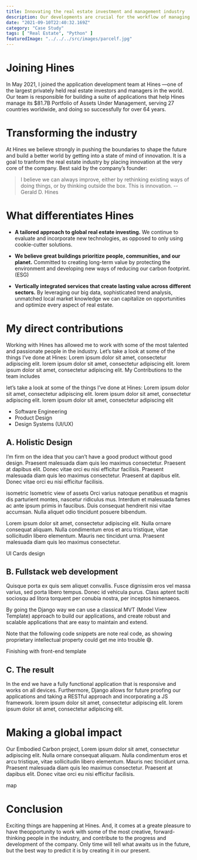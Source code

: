 ```yaml
---
title: Innovating the real estate investment and management industry
description: Our developments are crucial for the workflow of managing the company's $80 Billion in assets under management.
date: "2021-09-10T22:40:32.169Z"
category: "Case Study"
tags: [ "Real Estate", "Python" ]
featuredImage: "../../../src/images/parcelf.jpg"
---
```


# Joining Hines

In May 2021, I joined the application development team at Hines —one of the largest privately held real estate investors and managers in the world. Our team is responsible for building a suite of applications that help Hines manage its $81.7B Portfolio of Assets Under Management, serving 27 countries worldwide, and doing so successfully for over 64 years.

# Transforming the industry

At Hines we believe strongly in pushing the boundaries to shape the future and build a better world by getting into a state of mind of innovation. It is a goal to tranform the real estate industry by placing innovation at the very core of the company. Best said by the company’s founder:

> I believe we can always improve, either by rethinking existing ways of doing things, or by thinking outside the box. This is innovation.
> --Gerald D. Hines

# What differentiates Hines

- **A tailored approach to global real estate investing.** We continue to evaluate and incorporate new technologies, as opposed to only using cookie-cutter solutions.

- **We believe great buildings prioritize people, communities, and our planet.** Committed to creating long-term value by protecting the environment and developing new ways of reducing our carbon footprint. (ESG)

- **Vertically integrated services that create lasting value across different sectors.** By leveraging our big data, sophisticated trend analysis, unmatched local market knowledge we can capitalize on opportunities and optimize every aspect of real estate.

# My direct contributions

Working with Hines has allowed me to work with some of the most talented and passionate people in the industry. Let’s take a look at some of the things I’ve done at Hines: Lorem ipsum dolor sit amet, consectetur adipiscing elit. lorem ipsum dolor sit amet, consectetur adipiscing elit. lorem ipsum dolor sit amet, consectetur adipiscing elit. My Contributions to the team includes

let’s take a look at some of the things I’ve done at Hines: Lorem ipsum dolor sit amet, consectetur adipiscing elit. lorem ipsum dolor sit amet, consectetur adipiscing elit. lorem ipsum dolor sit amet, consectetur adipiscing elit

- Software Engineering
- Product Design
- Design Systems (UI/UX)

## A. Holistic Design
I’m firm on the idea that you can’t have a good product without good design. Praesent malesuada diam quis leo maximus consectetur. Praesent at dapibus elit. Donec vitae orci eu nisi efficitur facilisis. Praesent malesuada diam quis leo maximus consectetur. Praesent at dapibus elit. Donec vitae orci eu nisi efficitur facilisis.

isometric
Isometric view of assets
Orci varius natoque penatibus et magnis dis parturient montes, nascetur ridiculus mus. Interdum et malesuada fames ac ante ipsum primis in faucibus. Duis consequat hendrerit nisi vitae accumsan. Nulla aliquet odio tincidunt posuere bibendum.

Lorem ipsum dolor sit amet, consectetur adipiscing elit. Nulla ornare consequat aliquam. Nulla condimentum eros et arcu tristique, vitae sollicitudin libero elementum. Mauris nec tincidunt urna. Praesent malesuada diam quis leo maximus consectetur.

UI Cards design

## B. Fullstack web development
Quisque porta ex quis sem aliquet convallis. Fusce dignissim eros vel massa varius, sed porta libero tempus. Donec id vehicula purus. Class aptent taciti sociosqu ad litora torquent per conubia nostra, per inceptos himenaeos.

By going the Django way we can use a classical MVT (Model View Template) approach to build our applications, and create robust and scalable applications that are easy to maintain and extend.

Note that the following code snippets are note real code, as showing proprietary intellectual property could get me into trouble 😅.

Finishing with front-end template

## C. The result
In the end we have a fully functional application that is responsive and works on all devices. Furthermore, Django allows for future proofing our applications and taking a RESTful approach and incorporating a JS framework. lorem ipsum dolor sit amet, consectetur adipiscing elit. lorem ipsum dolor sit amet, consectetur adipiscing elit.

# Making a global impact
Our Embodied Carbon project, Lorem ipsum dolor sit amet, consectetur adipiscing elit. Nulla ornare consequat aliquam. Nulla condimentum eros et arcu tristique, vitae sollicitudin libero elementum. Mauris nec tincidunt urna. Praesent malesuada diam quis leo maximus consectetur. Praesent at dapibus elit. Donec vitae orci eu nisi efficitur facilisis.

map

# Conclusion
Exciting things are happening at Hines. And, it comes at a greate pleasure to have theopportunity to work with some of the most creative, forward-thinking people in the industry, and contribute to the progress and development of the company. Only time will tell what awaits us in the future, but the best way to predict it is by creating it in our present.